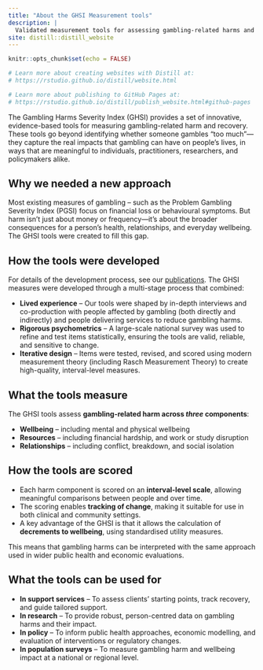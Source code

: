 ```yaml
---
title: "About the GHSI Measurement tools"
description: |
  Validated measurement tools for assessing gambling-related harms and recovery
site: distill::distill_website
---
```


```r
knitr::opts_chunk$set(echo = FALSE)

# Learn more about creating websites with Distill at:
# https://rstudio.github.io/distill/website.html

# Learn more about publishing to GitHub Pages at:
# https://rstudio.github.io/distill/publish_website.html#github-pages

```
The Gambling Harms Severity Index (GHSI) provides a set of innovative, evidence-based tools for measuring gambling-related harm and recovery. These tools go beyond identifying whether someone gambles “too much”—they capture the real impacts that gambling can have on people’s lives, in ways that are meaningful to individuals, practitioners, researchers, and policymakers alike.

## Why we needed a new approach


Most existing measures of gambling – such as the Problem Gambling Severity Index (PGSI) focus on financial loss or behavioural symptoms. But harm isn’t just about money or frequency—it’s about the broader consequences for a person’s health, relationships, and everyday wellbeing. The GHSI tools were created to fill this gap.

## How the tools were developed

For details of the development process, see our [publications](papers.html). The GHSI measures were developed through a multi-stage process that combined:


-  **Lived experience** – Our tools were shaped by in-depth interviews and co-production with people affected by gambling (both directly and indirectly) and people delivering services to reduce gambling harms.
-  **Rigorous psychometrics** – A large-scale national survey was used to refine and test items statistically, ensuring the tools are valid, reliable, and sensitive to change.
-  **Iterative design** – Items were tested, revised, and scored using modern measurement theory (including Rasch Measurement Theory) to create high-quality, interval-level measures.

## What the tools measure

The GHSI tools assess **gambling-related harm across *three* components**:


-  **Wellbeing** – including mental and physical wellbeing
-  **Resources** – including financial hardship, and work or study disruption
-  **Relationships** – including conflict, breakdown, and social isolation


## How the tools are scored

-  Each harm component is scored on an **interval-level scale**, allowing meaningful comparisons between people and over time.
-  The scoring enables **tracking of change**, making it suitable for use in both clinical and community settings.
-  A key advantage of the GHSI is that it allows the calculation of **decrements to wellbeing**, using standardised utility measures. 

This means that gambling harms can be interpreted with the same approach used in wider public health and economic evaluations.


## What the tools can be used for

-  **In support services** – To assess clients’ starting points, track recovery, and guide tailored support.
-  **In research** – To provide robust, person-centred data on gambling harms and their impact.
-  **In policy** – To inform public health approaches, economic modelling, and evaluation of interventions or regulatory changes.
-  **In population surveys** – To measure gambling harm and wellbeing impact at a national or regional level.




